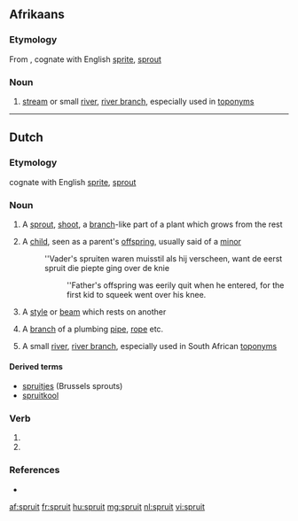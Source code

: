 ==Afrikaans==

===Etymology===
From {{etyl|nl|af}}, cognate with English [[sprite]], [[sprout]]

===Noun===
{{af-noun|spruite|-|spruitjie|spruitjies}}

# {{geography|lang=af}} [[stream]] or small [[river]], [[river branch]], especially used in [[toponym]]s

----

==Dutch==

===Etymology===
cognate with English [[sprite]], [[sprout]]

===Noun===
{{nl-noun|c|spruiten|spruitje}}

# {{botany|lang=nl}} A [[sprout]], [[shoot]], a [[branch]]-like part of a plant which grows from the rest
# A [[child]], seen as a parent's [[offspring]], usually said of a [[minor]]
#: ''Vader's spruiten waren muisstil als hij verscheen, want de eerst spruit die piepte ging over de knie
#:: ''Father's offspring was eerily quit when he entered, for the first kid to squeek went over his knee.
# {{construction|lang=nl}} A [[style]] or [[beam]] which rests on another
# A [[branch]] of a plumbing [[pipe]], [[rope]] etc.
# {{geography|lang=af}} A small [[river]], [[river branch]], especially used in South African [[toponym]]s

====Derived terms====
* [[spruitjes]] (Brussels sprouts)
* [[spruitkool]]

===Verb===
{{head|nl}}

# {{nl-verb-form|p=123|n=sg|t=pres|m=ind|spruiten}}
# {{nl-verb-form|m=imp|spruiten}}

===References===
* {{R:Koenen}}

[[af:spruit]]
[[fr:spruit]]
[[hu:spruit]]
[[mg:spruit]]
[[nl:spruit]]
[[vi:spruit]]